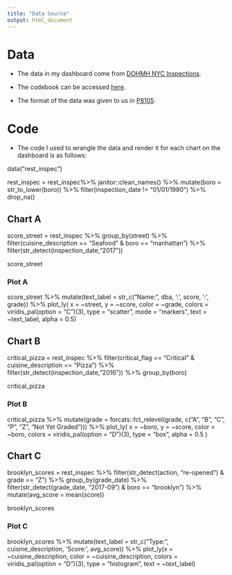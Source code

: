 ```yaml
---
title: "Data Source"
output: html_document
---
```

<link rel="shortcut icon" type="image/x-icon" href="images/forest.png">

# Data 

* The data in my dashboard come from [DOHMH NYC Inspections](https://dev.socrata.com/foundry/data.cityofnewyork.us/43nn-pn8j). 

* The codebook can be accessed [here](codebook.xlsx). 

* The format of the data was given to us in [P8105](https://p8105.com/dataset_restaurant_inspections.html).

# Code

* The code I used to wrangle the data and render it for each chart on the dashboard is as follows:

data("rest_inspec")

rest_inspec = 
  rest_inspec%>%
  janitor::clean_names() %>%
  mutate(boro = str_to_lower(boro)) %>%
  filter(inspection_date != "01/01/1990") %>%
  drop_na()
  
## Chart A

score_street = 
  rest_inspec %>%
  group_by(street) %>%
  filter(cuisine_description == "Seafood" & boro == "manhattan") %>%
  filter(str_detect(inspection_date,"2017")) 

score_street

### Plot A
score_street %>%
  mutate(text_label = str_c("Name: ", dba, 
                            '\nScore: ', score,
                            '\nGrade: ', grade)) %>%
  plot_ly(
    x = ~street,
    y = ~score,
    color = ~grade,
    colors = viridis_pal(option = "C")(3),
    type = "scatter",
    mode = "markers",
    text = ~text_label,
    alpha = 0.5)
    
## Chart B
critical_pizza = 
  rest_inspec %>%
  filter(critical_flag == "Critical" & 
           cuisine_description == "Pizza") %>%
  filter(str_detect(inspection_date,"2016")) %>%
  group_by(boro)

critical_pizza

### Plot B
critical_pizza %>%
  mutate(grade = forcats::fct_relevel(grade, c("A", "B", "C", "P", "Z", "Not Yet Graded"))) %>%
  plot_ly(
    x = ~boro,
    y = ~score,
    color = ~boro,
    colors = viridis_pal(option = "D")(3),
    type = "box",
    alpha = 0.5
  ) 

## Chart C
brooklyn_scores = 
  rest_inspec %>%
  filter(str_detect(action, "re-opened") & grade == "Z") %>%
  group_by(grade_date) %>%
  filter(str_detect(grade_date, "2017-09") & boro == "brooklyn") %>%
  mutate(avg_score = mean(score))

brooklyn_scores

### Plot C
brooklyn_scores %>%
  mutate(text_label = str_c("Type: ", cuisine_description, 
                            '\nAverage Score: ', avg_score)) %>%
plot_ly(x = ~cuisine_description,
        color = ~cuisine_description,
        colors = viridis_pal(option = "D")(3),
        type = "histogram",
        text = ~text_label)
